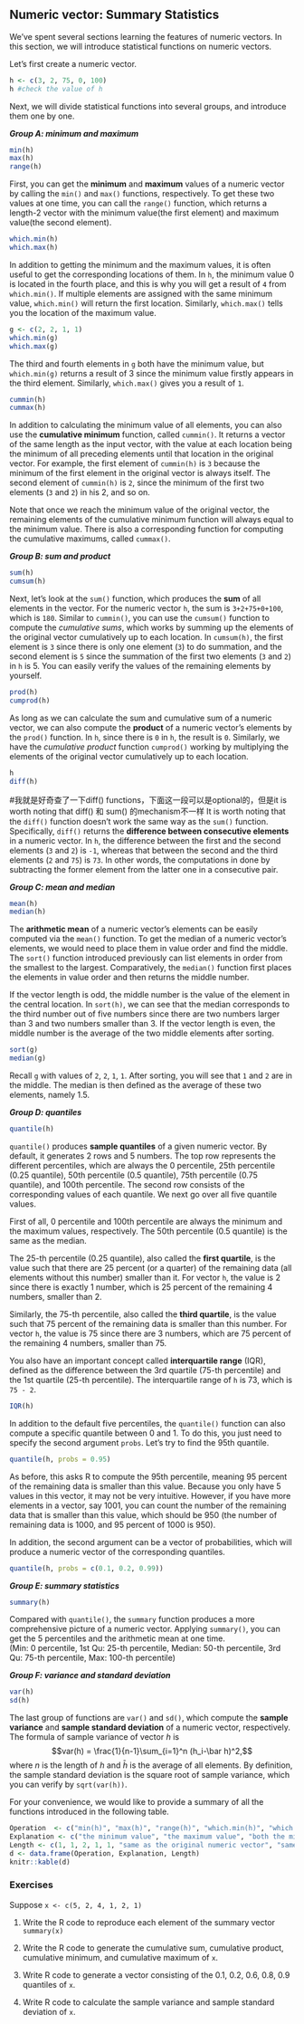 ## Numeric vector: Summary Statistics {#numeric-vector-statistics}

We've spent several sections learning the features of numeric vectors. In this section, we will introduce statistical functions on numeric vectors. 

Let's first create a numeric vector. 

```r
h <- c(3, 2, 75, 0, 100)
h #check the value of h
```

Next, we will divide statistical functions into several groups, and introduce them one by one.

***Group A: minimum and maximum***

```r
min(h) 
max(h) 
range(h)
```

First, you can get the **minimum** and **maximum** values of a numeric vector by calling the `min()` and `max()` functions, respectively. To get these two values at one time, you can call the `range()` function, which returns a length-2 vector with the minimum value(the first element) and maximum value(the second element).


```r
which.min(h) 
which.max(h) 
```

In addition to getting the minimum and the maximum values, it is often useful to get the corresponding locations of them. In `h`, the minimum value 0 is located in the fourth place, and this is why you will get a result of `4` from `which.min()`. If multiple elements are assigned with the same minimum value, `which.min()` will return the first location. Similarly, `which.max()` tells you the location of the maximum value.

::: {.infobox .caution data-latex="{caution}"}
```r
g <- c(2, 2, 1, 1)
which.min(g)
which.max(g)
```

The third and fourth elements in `g` both have the minimum value, but `which.min(g)` returns a result of 3 since the minimum value firstly appears in the third element. Similarly, `which.max()` gives you a result of `1`.
:::


```r
cummin(h) 
cummax(h) 
```

In addition to calculating the minimum value of all elements, you can also use the **cumulative minimum** function, called `cummin()`. It returns a vector of the same length as the input vector, with the value at each location being the minimum of all preceding elements until that location in the original vector. For example, the first element of `cummin(h)` is `3` because the minimum of the first element in the original vector is always itself. The second element of `cummin(h)` is `2`, since the minimum of the first two elements (`3` and `2`) in `h`is 2, and so on. 

Note that once we reach the minimum value of the original vector, the remaining elements of the cumulative minimum function will always equal to the minimum value. There is also a corresponding function for computing the cumulative maximums, called `cummax()`.

***Group B: sum and product***

```r
sum(h)
cumsum(h)
```

Next, let's look at the `sum()` function, which produces the **sum** of all elements in the vector. For the numeric vector `h`, the sum is `3+2+75+0+100`, which is `180`. Similar to `cummin()`, you can use the `cumsum()` function to compute the *cumulative sums*, which works by summing up the elements of the original vector cumulatively up to each location. In `cumsum(h)`, the first element is `3` since there is only one element (`3`) to do summation, and the second element is `5` since the summation of the first two elements (`3` and `2`) in `h` is 5. You can easily verify the values of the remaining elements by yourself.


```r
prod(h)
cumprod(h)
```

As long as we can calculate the sum and cumulative sum of a numeric vector, we can also compute the **product** of a numeric vector's elements by the `prod()` function. In `h`, since there is `0` in `h`, the result is `0`. Similarly, we have the *cumulative product* function `cumprod()` working by multiplying the elements of the original vector cumulatively up to each location. 

```r
h
diff(h)
```

#我就是好奇查了一下diff() functions，下面这一段可以是optional的，但是it is worth noting that diff() 和 sum() 的mechanism不一样
It is worth noting that the `diff()` function doesn't work the same way as the `sum()` function. Specifically, `diff()` returns the **difference between consecutive elements** in a numeric vector. In `h`, the difference between the first and the second elements (`3` and `2`) is `-1`, whereas that between the second and the third elements (`2` and `75`) is `73`. In other words, the computations in done by subtracting the former element from the latter one in a consecutive pair.  


***Group C: mean and median***


```r
mean(h)
median(h)
```

The  **arithmetic mean** of a numeric vector's elements can be easily computed via the `mean()` function. To get the median of a numeric vector's elements, we would need to place them in value order and find the middle. The `sort()` function introduced previously can list elements in order from the smallest to the largest. Comparatively, the `median()` function first places the elements in value order and then returns the middle number. 

If the vector length is odd, the middle number is the value of the element in the central location. In `sort(h)`, we can see that the median corresponds to the third number out of five numbers since there are two numbers larger than 3 and two numbers smaller than 3. If the vector length is even, the middle number is the average of the two middle elements after sorting.

::: {.infobox .caution data-latex="{caution}"}

```r
sort(g)
median(g)
```
Recall `g` with values of `2`, `2`, `1`, `1`. After sorting, you will see that `1` and `2` are in the middle. The median is then defined as the average of these two elements, namely 1.5.
::: 

***Group D: quantiles***

```r
quantile(h)
```

`quantile()` produces **sample quantiles** of a given numeric vector. By default, it generates 2 rows and 5 numbers. The top row represents the different percentiles, which are always the 0 percentile, 25th percentile (0.25 quantile), 50th percentile (0.5 quantile), 75th percentile (0.75 quantile), and 100th percentile. The second row consists of the corresponding values of each quantile. We next go over all five quantile values. 

First of all, 0 percentile and 100th percentile are always the minimum and the maximum values, respectively. The 50th percentile (0.5 quantile) is the same as the median.

The 25-th percentile (0.25 quantile), also called the **first quartile**, is the value such that there are 25 percent (or a quarter) of the remaining data (all elements without this number) smaller than it. For vector `h`, the value is 2 since there is exactly 1 number, which is 25 percent of the remaining 4 numbers, smaller than 2. 

Similarly, the 75-th percentile, also called the **third quartile**, is the value such that 75 percent of the remaining data is smaller than this number. For vector `h`, the value is 75 since there are 3 numbers, which are 75 percent of the remaining 4 numbers, smaller than 75. 

You also have an important concept called **interquartile range** (IQR), defined as the difference between the 3rd quartile (75-th percentile) and the 1st quartile (25-th percentile). The interquartile range of `h` is 73, which is `75 - 2`.

```r
IQR(h)
```

In addition to the default five percentiles, the `quantile()` function can also compute a specific quantile between 0 and 1. To do this, you just need to specify the second argument `probs`. Let's try to find the 95th quantile.

```r
quantile(h, probs = 0.95)
```

As before, this asks R to compute the 95th percentile, meaning 95 percent of the remaining data is smaller than this value. Because you only have 5 values in this vector, it may not be very intuitive. However, if you have more elements in a vector, say 1001, you can count the number of the remaining data that is smaller than this value, which should be 950 (the number of remaining data is 1000, and 95 percent of 1000 is 950).

In addition, the second argument can be a vector of probabilities, which will produce a numeric vector of the corresponding quantiles.

```r
quantile(h, probs = c(0.1, 0.2, 0.99))
```

***Group E: summary statistics***

```r
summary(h)
```

Compared with `quantile()`, the `summary` function produces a more comprehensive picture of a numeric vector. Applying `summary()`, you can get the 5 percentiles and the arithmetic mean at one time.    
(Min: 0 percentile, 1st Qu: 25-th percentile, Median: 50-th percentile, 3rd Qu: 75-th percentile, Max: 100-th percentile)

***Group F: variance and standard deviation***

```r
var(h)
sd(h)
```

The last group of functions are `var()` and `sd()`, which compute the **sample variance** and **sample standard deviation** of a numeric vector, respectively. The formula of sample variance of vector $h$ is $$var(h) = \frac{1}{n-1}\sum_{i=1}^n (h_i-\bar h)^2,$$ where $n$ is the length of $h$ and $\bar h$ is the average of all elements. By definition, the sample standard deviation is the square root of sample variance, which you can verify by `sqrt(var(h))`.


For your convenience, we would like to provide a summary of all the functions introduced in the following table. 
```r
Operation  <- c("min(h)", "max(h)", "range(h)", "which.min(h)", "which.max(h)", "cummin(h)", "cummax(h)", "sum(h)", "cumsum(h)", "prod(h)", "cumprod(h)", "mean(h)", "median(h)", "quantile(h)", "IQR(h)", "quantile(h, probs = 0.95)", "quantile(h, probs = c(0.1, 0.2, 0.99))", "summary(h)", "var(h)", "sd(h)")
Explanation <- c("the minimum value", "the maximum value", "both the minimum value and the maximum value", "the (first) location of the minimum value", "the (first) location of the maximum value", "the cumulative minimum values", "the cumulative maximum values", "the sum of all elements","the cumulative sum","the product of all elements","the cumulative products","the average of all elements","the middle number in sort(h)","the 0 percentile, 25-th percentile, 50-th percentile, 75-th percentile, and 100-th percentile","the difference between the 3rd quartile and the 1st quartile","the 95-th percentile","several quantiles at a time","5 percentiles and the mean","the sample variance","the sample standard deviation")
Length <- c(1, 1, 2, 1, 1, "same as the original numeric vector", "same as the original numeric vector", 1, "same as the original numeric vector", 1, "same as the original numeric vector", 1, 1, 5, 1, 1, "same as the argument numeric vector", 6, 1, 1)
d <- data.frame(Operation, Explanation, Length)
knitr::kable(d)
```



### Exercises

Suppose `x <- c(5, 2, 4, 1, 2, 1)`

1. Write the R code to reproduce each element of the summary vector `summary(x)`

2. Write the R code to generate the cumulative sum, cumulative product, cumulative minimum, and cumulative maximum of `x`.

3. Write R code to generate a vector consisting of the 0.1, 0.2, 0.6, 0.8, 0.9 quantiles of `x`.

4. Write R code to calculate the sample variance and sample standard deviation of `x`.

